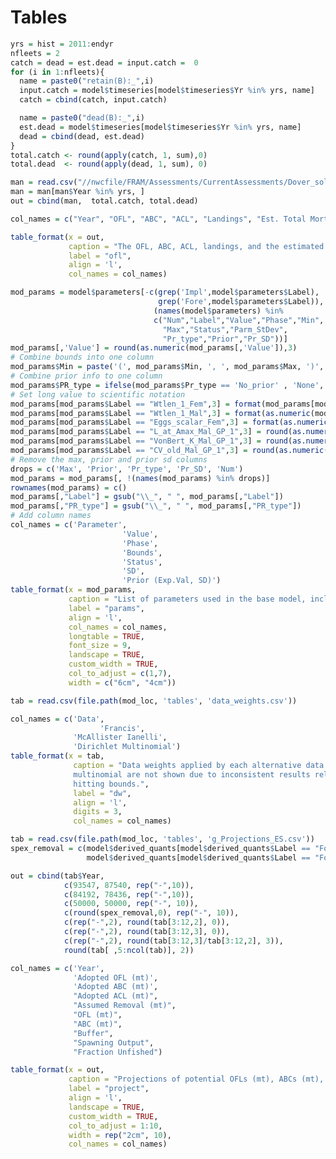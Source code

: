 \clearpage
# Tables


<!-- ======================================================= -->
<!-- ***************    Catches      *********************** --> 
<!-- ======================================================= -->

\include{tex_tables/Catches_All_Years.tex}

\newpage

<!-- ======================================================= --> 
<!-- *********** Removals vs. OFL/ACL   ******************** --> 
<!-- ======================================================= --> 


```r
yrs = hist = 2011:endyr
nfleets = 2
catch = dead = est.dead = input.catch =  0
for (i in 1:nfleets){
  name = paste0("retain(B):_",i)
  input.catch = model$timeseries[model$timeseries$Yr %in% yrs, name]
  catch = cbind(catch, input.catch)

  name = paste0("dead(B):_",i)
  est.dead = model$timeseries[model$timeseries$Yr %in% yrs, name]
  dead = cbind(dead, est.dead)
}
total.catch <- round(apply(catch, 1, sum),0)
total.dead  <- round(apply(dead, 1, sum), 0)

man = read.csv("//nwcfile/FRAM/Assessments/CurrentAssessments/Dover_sole_2021/management/dover_man_for_doc.csv")
man = man[man$Year %in% yrs, ]
out = cbind(man,  total.catch, total.dead)

col_names = c("Year", "OFL", "ABC", "ACL", "Landings", "Est. Total Mortality")

table_format(x = out,
             caption = "The OFL, ABC, ACL, landings, and the estimated total mortality in metric tons.",
             label = "ofl",
             align = 'l',
             col_names = col_names)
```

\newpage

<!-- ======================================================= -->
<!-- ***************   Discard Data  *********************** --> 
<!-- ======================================================= -->

\include{tex_tables/discard_rate_table.tex}


<!-- ======================================================= -->
<!-- *************** Commercial Data *********************** --> 
<!-- ======================================================= -->

\include{tex_tables/Com_Length_Samples_by_State_CALCOM.tex}

\include{tex_tables/Com_Age_Samples_by_State_CALCOM.tex}

<!-- ======================================================= -->
<!-- ***************   Survey  Data  *********************** --> 
<!-- ======================================================= -->

\include{tex_tables/index_table.tex}


\include{tex_tables/nwfsc_wgbts_strata.tex}

\include{tex_tables/nwfsc_wcgbts_length_samps.tex}

\include{tex_tables/nwfsc_wcgbts_age_samps.tex}


<!-- ======================================================= -->
<!-- *************** Triennial  Data *********************** --> 
<!-- ======================================================= -->


\include{tex_tables/triennial_early_strata.tex}

\include{tex_tables/triennial_late_strata.tex}

\include{tex_tables/triennial_early_length_samps.tex}

\include{tex_tables/triennial_late_length_samps.tex}

<!-- ======================================================= -->
<!-- *************** AFSC Slope Data  ********************** --> 
<!-- ======================================================= -->


\include{tex_tables/afsc_slope_strata.tex}

\include{tex_tables/afsc_slope_length_samps.tex}

<!-- ======================================================= -->
<!-- *************** NWFSC Slope  Data ********************* --> 
<!-- ======================================================= -->


\include{tex_tables/nwfsc_slope_strata.tex}

\include{tex_tables/nwfsc_slope_length_samps.tex}

\include{tex_tables/nwfsc_slope_age_samps.tex}

<!-- ======================================================= -->
<!-- ***********   Model Structure      ******************** --> 
<!-- ======================================================= -->

\include{tex_tables/model_info.tex}

<!-- ======================================================= -->
<!-- ***********   Model Parameters     ******************** --> 
<!-- ======================================================= -->


```r
mod_params = model$parameters[-c(grep('Impl',model$parameters$Label),
							     grep('Fore',model$parameters$Label)),
                                (names(model$parameters) %in%
                                c("Num","Label","Value","Phase","Min",
                                  "Max","Status","Parm_StDev",
                                  "Pr_type","Prior","Pr_SD"))] 
mod_params[,'Value'] = round(as.numeric(mod_params[,'Value']),3)                                 
# Combine bounds into one column
mod_params$Min = paste('(', mod_params$Min, ', ', mod_params$Max, ')', sep='')
# Combine prior info to one column
mod_params$PR_type = ifelse(mod_params$Pr_type == 'No_prior' , 'None', paste(mod_params$Pr_type,' (', mod_params$Prior,  ', ', mod_params$Pr_SD, ')', sep = ''))
# Set long value to scientific notation
mod_params[mod_params$Label == "Wtlen_1_Fem",3] = format(mod_params[mod_params$Label == "Wtlen_1_Fem",3], scientific = TRUE)
mod_params[mod_params$Label == "Wtlen_1_Mal",3] = format(as.numeric(mod_params[mod_params$Label == "Wtlen_1_Mal",3]), scientific = TRUE)
mod_params[mod_params$Label == "Eggs_scalar_Fem",3] = format(as.numeric(mod_params[mod_params$Label == "Eggs_scalar_Fem",3]), scientific = TRUE)
mod_params[mod_params$Label == "L_at_Amax_Mal_GP_1",3] = round(as.numeric(mod_params[mod_params$Label == "L_at_Amax_Mal_GP_1",3]), 4)
mod_params[mod_params$Label == "VonBert_K_Mal_GP_1",3] = round(as.numeric(mod_params[mod_params$Label == "VonBert_K_Mal_GP_1",3]), 3)
mod_params[mod_params$Label == "CV_old_Mal_GP_1",3] = round(as.numeric(mod_params[mod_params$Label == "CV_old_Mal_GP_1",3]), 3)
# Remove the max, prior and prior sd columns
drops = c('Max', 'Prior', 'Pr_type', 'Pr_SD', 'Num')
mod_params = mod_params[, !(names(mod_params) %in% drops)]
rownames(mod_params) = c()
mod_params[,"Label"] = gsub("\\_", " ", mod_params[,"Label"])
mod_params[,"PR_type"] = gsub("\\_", " ", mod_params[,"PR_type"])
# Add column names
col_names = c('Parameter',
                         'Value',
                         'Phase',
                         'Bounds',
                         'Status',
                         'SD',
                         'Prior (Exp.Val, SD)')
table_format(x = mod_params,
             caption = "List of parameters used in the base model, including estimated values and standard deviations (SD), bounds (minimum and maximum), estimation phase (negative values not estimated), status (indicates if parameters are near bounds), and prior type information (mean and SD).",
             label = "params",
             align = 'l',
             col_names = col_names,
             longtable = TRUE,
             font_size = 9,
             landscape = TRUE,
             custom_width = TRUE,
             col_to_adjust = c(1,7), 
             width = c("6cm", "4cm"))                         
```

<!-- ======================================================= -->
<!-- ***********    Like Contributions  ******************** --> 
<!-- ======================================================= -->


\include{tex_tables/likelihoods.tex}

<!-- ======================================================= -->
<!-- ********  Reference Points & Management *************** --> 
<!-- ======================================================= -->

\include{tex_tables/e_ReferencePoints_ES.tex}

<!-- ======================================================= -->
<!-- ***********       Time Series      ******************** --> 
<!-- ======================================================= -->

\include{tex_tables/TimeSeries.tex}

\newpage


<!-- ======================================================= -->
<!-- ****************     Sensitivities      *************** --> 
<!-- ======================================================= -->

```r
tab = read.csv(file.path(mod_loc, 'tables', 'data_weights.csv'))

col_names = c('Data',
 			        'Francis',
              'McAllister Ianelli',
              'Dirichlet Multinomial')
table_format(x = tab,
              caption = "Data weights applied by each alternative data weighting method. Weights for the Dirichlet
              multinomial are not shown due to inconsistent results relative to input sample sizes and parameters
              hitting bounds.",
              label = "dw",
              align = 'l',
              digits = 3, 
              col_names = col_names)
```

\newpage

\include{tex_tables/sensitivities_crw.tex}

\include{tex_tables/sensitivities2_crw.tex}

<!-- ======================================================= -->
<!-- ********  Reference Points & Management *************** --> 
<!-- ======================================================= -->

```r
tab = read.csv(file.path(mod_loc, 'tables', 'g_Projections_ES.csv'))
spex_removal = c(model$derived_quants[model$derived_quants$Label == "ForeCatch_2021", "Value"], 
                 model$derived_quants[model$derived_quants$Label == "ForeCatch_2022", "Value"])

out = cbind(tab$Year,
            c(93547, 87540, rep("-",10)),
            c(84192, 78436, rep("-",10)),
            c(50000, 50000, rep("-", 10)),
            c(round(spex_removal,0), rep("-", 10)),
            c(rep("-",2), round(tab[3:12,2], 0)),
            c(rep("-",2), round(tab[3:12,3], 0)),
            c(rep("-",2), round(tab[3:12,3]/tab[3:12,2], 3)),
            round(tab[ ,5:ncol(tab)], 2))

col_names = c('Year',
              'Adopted OFL (mt)',
              'Adopted ABC (mt)',
              "Adopted ACL (mt)",
              "Assumed Removal (mt)", 
              "OFL (mt)", 
              "ABC (mt)", 
              "Buffer",
              "Spawning Output",
              "Fraction Unfished")

table_format(x = out,
             caption = "Projections of potential OFLs (mt), ABCs (mt), estimated spawning output, and fraction unfished. The adopted OFL, ABC, and ACL for 2021 and 2022 reflect adopted management limits and the assumed removal is the amount assumed in the projection for 2021 and 2022. The full ABC was assumed to be removed for 2023 - 2032",
             label = "project",
             align = 'l',
             landscape = TRUE,
             custom_width = TRUE,
             col_to_adjust = 1:10, 
             width = rep("2cm", 10),
             col_names = col_names)
```


